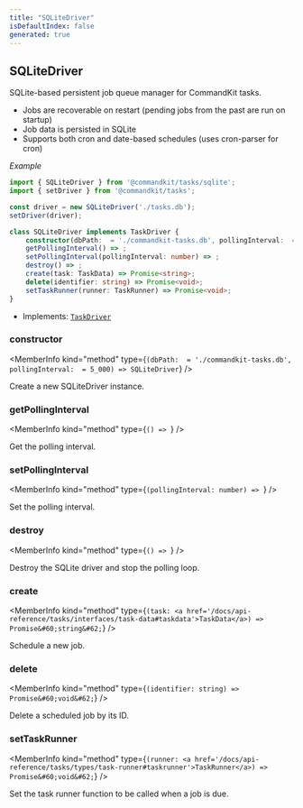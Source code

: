 ```yaml
---
title: "SQLiteDriver"
isDefaultIndex: false
generated: true
---
```



<!-- This file was generated from the CommandKit source. Do not modify. Instead, re-run the "docgen" script -->


## SQLiteDriver

<GenerationInfo sourceFile="packages/tasks/src/drivers/sqlite.ts" sourceLine="21" packageName="@commandkit/tasks" />

SQLite-based persistent job queue manager for CommandKit tasks.

- Jobs are recoverable on restart (pending jobs from the past are run on startup)
- Job data is persisted in SQLite
- Supports both cron and date-based schedules (uses cron-parser for cron)



*Example*

```ts
import { SQLiteDriver } from '@commandkit/tasks/sqlite';
import { setDriver } from '@commandkit/tasks';

const driver = new SQLiteDriver('./tasks.db');
setDriver(driver);
```

```ts title="Signature"
class SQLiteDriver implements TaskDriver {
    constructor(dbPath:  = './commandkit-tasks.db', pollingInterval:  = 5_000)
    getPollingInterval() => ;
    setPollingInterval(pollingInterval: number) => ;
    destroy() => ;
    create(task: TaskData) => Promise<string>;
    delete(identifier: string) => Promise<void>;
    setTaskRunner(runner: TaskRunner) => Promise<void>;
}
```
* Implements: <code><a href='/docs/api-reference/tasks/interfaces/task-driver#taskdriver'>TaskDriver</a></code>



<div className="members-wrapper">

### constructor

<MemberInfo kind="method" type={`(dbPath:  = './commandkit-tasks.db', pollingInterval:  = 5_000) => SQLiteDriver`}   />

Create a new SQLiteDriver instance.
### getPollingInterval

<MemberInfo kind="method" type={`() => `}   />

Get the polling interval.
### setPollingInterval

<MemberInfo kind="method" type={`(pollingInterval: number) => `}   />

Set the polling interval.
### destroy

<MemberInfo kind="method" type={`() => `}   />

Destroy the SQLite driver and stop the polling loop.
### create

<MemberInfo kind="method" type={`(task: <a href='/docs/api-reference/tasks/interfaces/task-data#taskdata'>TaskData</a>) => Promise&#60;string&#62;`}   />

Schedule a new job.
### delete

<MemberInfo kind="method" type={`(identifier: string) => Promise&#60;void&#62;`}   />

Delete a scheduled job by its ID.
### setTaskRunner

<MemberInfo kind="method" type={`(runner: <a href='/docs/api-reference/tasks/types/task-runner#taskrunner'>TaskRunner</a>) => Promise&#60;void&#62;`}   />

Set the task runner function to be called when a job is due.


</div>
